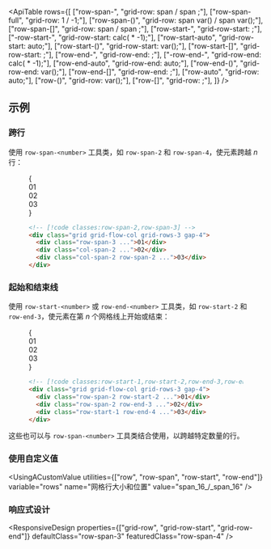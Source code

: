 

<ApiTable
  rows={[
    ["row-span-<number>", "grid-row: span <number> / span <number>;"],
    ["row-span-full", "grid-row: 1 / -1;"],
    ["row-span-(<custom-property>)", "grid-row: span var(<custom-property>) / span var(<custom-property>);"],
    ["row-span-[<value>]", "grid-row: span <value> / span <value>;"],
    ["row-start-<number>", "grid-row-start: <number>;"],
    ["-row-start-<number>", "grid-row-start: calc(<number> * -1);"],
    ["row-start-auto", "grid-row-start: auto;"],
    ["row-start-(<custom-property>)", "grid-row-start: var(<custom-property>);"],
    ["row-start-[<value>]", "grid-row-start: <value>;"],
    ["row-end-<number>", "grid-row-end: <number>;"],
    ["-row-end-<number>", "grid-row-end: calc(<number> * -1);"],
    ["row-end-auto", "grid-row-end: auto;"],
    ["row-end-(<custom-property>)", "grid-row-end: var(<custom-property>);"],
    ["row-end-[<value>]", "grid-row-end: <value>;"],
    ["row-auto", "grid-row: auto;"],
    ["row-(<custom-property>)", "grid-row: var(<custom-property>);"],
    ["row-[<value>]", "grid-row: <value>;"],
  ]}
/>

## 示例

### 跨行

使用 `row-span-<number>` 工具类，如 `row-span-2` 和 `row-span-4`，使元素跨越 _n_ 行：

<Figure>

<Example>
  {
    <div className="grid grid-cols-1">
      <Stripes border className="col-start-1 row-start-1 rounded-lg" />
      <div className="col-start-1 row-start-1 grid grid-flow-col grid-rows-3 gap-4 rounded-lg text-center font-mono text-sm leading-6 font-bold text-white">
        <div className="row-span-3 grid place-content-center rounded-lg bg-fuchsia-500 p-4">01</div>
        <div className="col-span-2 grid place-content-center rounded-lg bg-fuchsia-300 p-4 dark:bg-fuchsia-800 dark:text-fuchsia-400">
          02
        </div>
        <div className="col-span-2 row-span-2 grid place-content-center rounded-lg bg-fuchsia-500 p-4">03</div>
      </div>
    </div>
  }
</Example>

```html
<!-- [!code classes:row-span-2,row-span-3] -->
<div class="grid grid-flow-col grid-rows-3 gap-4">
  <div class="row-span-3 ...">01</div>
  <div class="col-span-2 ...">02</div>
  <div class="col-span-2 row-span-2 ...">03</div>
</div>
```

</Figure>

### 起始和结束线

使用 `row-start-<number>` 或 `row-end-<number>` 工具类，如 `row-start-2` 和 `row-end-3`，使元素在第 _n_ 个网格线上开始或结束：

<Figure>

<Example>
  {
    <div className="grid grid-cols-1">
      <Stripes border className="col-start-1 row-start-1 rounded-lg" />
      <div className="col-start-1 row-start-1 grid grid-flow-col grid-rows-3 gap-4 rounded-lg text-center font-mono text-sm leading-6 font-bold text-white">
        <div className="row-span-2 row-start-2 grid place-content-center rounded-lg bg-blue-500 p-4 sm:p-12">01</div>
        <div className="row-span-2 row-end-3 grid place-content-center rounded-lg bg-blue-500 p-4 sm:p-12">02</div>
        <div className="row-start-1 row-end-4 grid place-content-center rounded-lg bg-blue-500 p-4 sm:p-12">03</div>
      </div>
    </div>
  }
</Example>

```html
<!-- [!code classes:row-start-1,row-start-2,row-end-3,row-end-4] -->
<div class="grid grid-flow-col grid-rows-3 gap-4">
  <div class="row-span-2 row-start-2 ...">01</div>
  <div class="row-span-2 row-end-3 ...">02</div>
  <div class="row-start-1 row-end-4 ...">03</div>
</div>
```

</Figure>

这些也可以与 `row-span-<number>` 工具类结合使用，以跨越特定数量的行。

### 使用自定义值

<UsingACustomValue
  utilities={["row", "row-span", "row-start", "row-end"]}
  variable="rows"
  name="网格行大小和位置"
  value="span_16_/_span_16"
/>

### 响应式设计

<ResponsiveDesign
  properties={["grid-row", "grid-row-start", "grid-row-end"]}
  defaultClass="row-span-3"
  featuredClass="row-span-4"
/>
